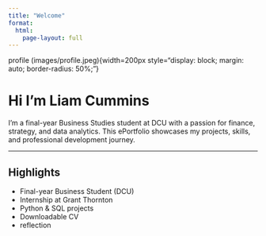 ```yaml
---
title: "Welcome"
format:
  html:
    page-layout: full
---
```

profile (images/profile.jpeg){width=200px style="display: block; margin: auto; border-radius: 50%;"}

# Hi I'm Liam Cummins

I'm a final-year Business Studies student at DCU with a passion for finance, strategy, and data analytics. This ePortfolio showcases my projects, skills, and professional development journey.

---

##  Highlights

- Final-year Business Student (DCU)
- Internship at Grant Thornton
- Python & SQL projects
- Downloadable CV
- reflection



